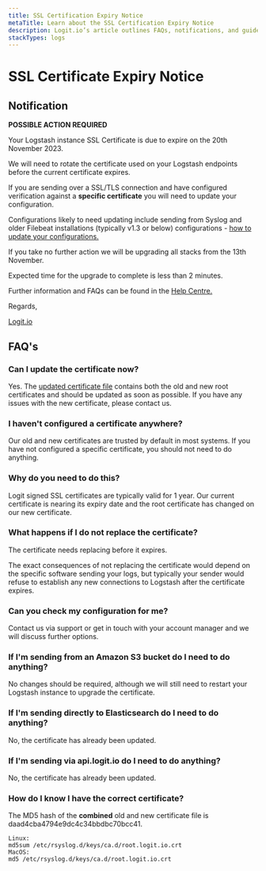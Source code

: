 ```yaml
---
title: SSL Certification Expiry Notice
metaTitle: Learn about the SSL Certification Expiry Notice
description: Logit.io’s article outlines FAQs, notifications, and guides associated with the rotation of Logstash SSL certificates.
stackTypes: logs
---
```


# SSL Certificate Expiry Notice

## Notification

**POSSIBLE ACTION REQUIRED**

Your Logstash instance SSL Certificate is due to expire on the 20th November 2023.

We will need to rotate the certificate used on your Logstash endpoints before the current certificate expires.

If you are sending over a SSL/TLS connection and have configured verification against 
a **specific certificate** you will need to update your configuration.

Configurations likely to need updating include sending from Syslog and older Filebeat installations (typically v1.3 or below) 
configurations - [how to update your configurations.](/log-management/security/ssl-configuration)

If you take no further action we will be upgrading all stacks from the 13th November.

Expected time for the upgrade to complete is less than 2 minutes.

Further information and FAQs can be found in the [Help Centre.](/log-management/security/ssl-certificate-expiry-notice)

Regards,

[Logit.io](https://logit.io/)

## FAQ's

### Can I update the certificate now?
Yes. The [updated certificate file](https://cdn.logit.io/root.logit.io.crt) contains both the old and new root certificates and should be updated as soon as possible. If you have any issues with the new certificate, please contact us.

### I haven't configured a certificate anywhere?
Our old and new certificates are trusted by default in most systems. If you have not configured a specific certificate, you should not need to do anything.

### Why do you need to do this?
Logit signed SSL certificates are typically valid for 1 year. Our current certificate is nearing its expiry date and the root certificate has changed on our new certificate.

### What happens if I do not replace the certificate?
The certificate needs replacing before it expires. 

The exact consequences of not replacing the certificate would depend on the specific software sending your logs, but typically your sender would refuse to establish any new connections to Logstash after the certificate expires.

### Can you check my configuration for me?
Contact us via support or get in touch with your account manager and we will discuss further options.

### If I'm sending from an Amazon S3 bucket do I need to do anything?
No changes should be required, although we will still need to restart your Logstash instance to upgrade the certificate.

### If I'm sending directly to Elasticsearch do I need to do anything?
No, the certificate has already been updated.

### If I'm sending via api.logit.io do I need to do anything?
No, the certificate has already been updated.

### How do I know I have the correct certificate?
The MD5 hash of the **combined** old and new certificate file is daad4cba4794e9dc4c34bbdbc70bcc41.
```plaintext
Linux:
md5sum /etc/rsyslog.d/keys/ca.d/root.logit.io.crt
MacOS:
md5 /etc/rsyslog.d/keys/ca.d/root.logit.io.crt
```

